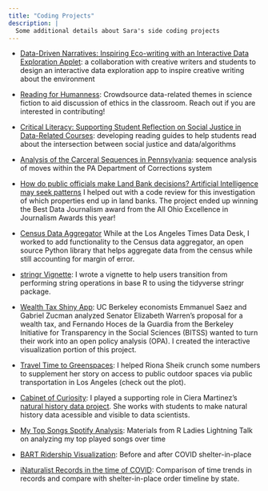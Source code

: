 ```yaml
---
title: "Coding Projects"
description: |
  Some additional details about Sara's side coding projects
---
```


- [Data-Driven Narratives: Inspiring Eco-writing with an Interactive Data Exploration Applet](https://github.com/sastoudt/movement_data_prompts): a collaboration with creative writers and students to design an interactive data exploration app to inspire creative writing about the environment

- [Reading for Humanness](https://github.com/sastoudt/reading-for-humanness): Crowdsource data-related themes in science fiction to aid discussion of ethics in the classroom. Reach out if you are interested in contributing!

- [Critical Literacy: Supporting Student Reflection on Social Justice in Data-Related Courses](https://sites.google.com/bucknell.edu/just-computing-bucknell-cu/fellow-projects/reading-guide-project?authuser=0): developing reading guides to help students read about the intersection between social justice and data/algorithms

- [Analysis of the Carceral Sequences in Pennsylvania](https://sites.google.com/bucknell.edu/just-computing-bucknell-cu/fellow-projects/sequence-analysis-project?authuser=0): sequence analysis of moves within the PA Department of Corrections system

- [How do public officials make Land Bank decisions? Artificial Intelligence may seek patterns](https://eyeonohio.com/how-do-public-officials-make-land-bank-decisions-artificial-intelligence-may-seek-patterns/) I helped out with a code review for this investigation of which properties end up in land banks. The project ended up winning the Best Data Journalism award from the All Ohio Excellence in Journalism Awards this year!

- [Census Data Aggregator](https://github.com/datadesk/census-data-aggregator) While at the Los Angeles Times Data Desk, I worked to add functionality to the Census data aggregator, an open source Python library that helps aggregate data from the census while still accounting for margin of error.

- [stringr Vignette](https://stringr.tidyverse.org/articles/from-base.html): I wrote a vignette to help users transition from performing string operations in base R to using the tidyverse stringr package.

- [Wealth Tax Shiny App](https://gist.github.com/sastoudt/6826ae53e0eeb6d8789873d4a4b14396): UC Berkeley economists Emmanuel Saez and Gabriel Zucman analyzed Senator Elizabeth Warren’s proposal for a wealth tax, and Fernando Hoces de la Guardia from the Berkeley Initiative for Transparency in the Social Sciences (BITSS) wanted to turn their work into an open policy analysis (OPA). I created the interactive visualization portion of this project.

- [Travel Time to Greenspaces](https://highschool.latimes.com/whitney-high-school/metro-plans-to-increase-access-to-public-outdoor-spaces/): I helped Riona Sheik crunch some numbers to supplement her story on access to public outdoor spaces via public transportation in Los Angeles (check out the plot).

- [Cabinet of Curiosity](https://github.com/cabinetofcuriosity/coc_lewis_clark_workshop/): I played a supporting role in Ciera Martinez's [natural history data project](https://curiositydata.org). She works with students to make natural history data acessible and visible to data scientists.

- [My Top Songs Spotify Analysis](https://github.com/sastoudt/groove_is_in_the_heart_and_data): Materials from R Ladies Lightning Talk on analyzing my top played songs over time

- [BART Ridership Visualization](https://github.com/sastoudt/BART_ride_viz): Before and after COVID shelter-in-place

- [iNaturalist Records in the time of COVID](https://github.com/sastoudt/covid_citizen_science): Comparison of time trends in records and compare with shelter-in-place order timeline by state. 

